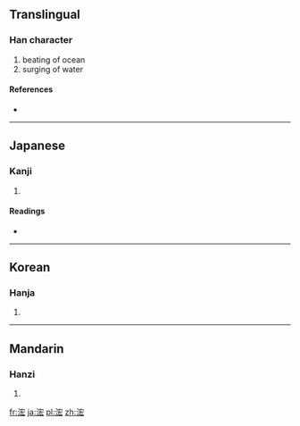 ==Translingual==

===Han character===
{{Han char|rn=85|rad=水|as=07|sn=10|four=3313<sub>2</sub>|canj=水十大戈 (EJKI)}}

# beating of ocean
# surging of water

====References====
* {{Han ref|kx=0624.070|dkj=17471|dj=1021.220|hdz=31634.030|uh=6D64|ud=28004|bh=D247|bd=53831}}

----

==Japanese==

===Kanji===
{{ja-kanji|grade=|rs=水07}}

# {{defn|Japanese|sort=水07}}

====Readings====
* {{ja-readings|on=[[こう]] (kō), [[ぎょう]] (gyō)|kun=[[ふかい]] (fukai)}}

----

==Korean==

===Hanja===
{{ko-hanja|hangeul=굉|eumhun=|rv=goeng|mr=koeng|y=koyng}}

# {{defn|Korean|sort=水07}}

----

==Mandarin==

===Hanzi===
{{cmn-hanzi|pin=[[hóng]] ([[hong2]]), [[yà]] ([[ya4]])|wg=hung<sup>2</sup>, ya<sup>4</sup>}}

# {{defn|Mandarin|sort=水07}}

[[fr:浤]]
[[ja:浤]]
[[pl:浤]]
[[zh:浤]]